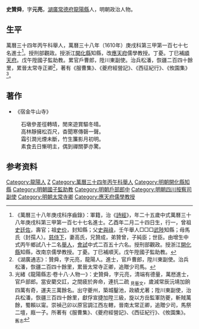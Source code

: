{{明清人物信息框
| 姓名 = 史贊舜
| 原名 =
| 圖片名稱= 
| 圖片大小 =
| 圖片說明 = 
| 最高職務 = 太常寺卿
| 國家 = 大明 
| 爵位 =
| 籍貫 = [[湖廣|湖廣]][[常德府|常德府]][[龍陽縣|龍陽縣]]
| 族裔 = 
| 旗籍 = 
| 字號 = 字元亮
| 諡號 =
| 出生日期 = 萬曆十三年二月二十四日
| 出生地點 =
| 逝世日期 = 
| 逝世地點 =
| 墓葬 =
| 配偶 = 高氏
| 親屬 = 曾祖[[史廷佐|史廷佐]]，祖[[史价|史价]]<br>父[[史與祿|史與祿]]，母馬氏（封孺人）
| 出身 =
* 萬曆三十八年庚戌科同進士出身
| 經歷 =
| 著作 =  
}}
'''史贊舜'''{{BD|1585年||？年||S}}，字'''元亮'''，[[湖廣|湖廣]][[常德府|常德府]][[龍陽縣|龍陽縣]]人，明朝政治人物。

==生平==
萬曆三十四年丙午科舉人，萬曆三十八年（1610年）庚戌科第三甲第一百七十七名進士<ref>《萬曆三十八年庚戌科序齒錄》：軍籍，治《[[詩經|詩經]]》，年二十五歲中式萬曆三十八年庚戌科第三甲第一百七十七名進士。乙酉年二月二十四日生，行一，曾祖[[史廷佐|史廷佐]]，壽官；祖[[史价|史价]]，封知縣；父[[史與祿|史與祿]]，壬午舉人□□□[[武陟|武陟]]知縣；母馬氏（封孺人）。[[慈侍下|慈侍下]]，妻高氏，兄贊成，弟贊曾，子純臣；世臣。由增生中式丙午鄉試八十二名[[舉人|舉人]]，[[會試|會試]]中式二百五十六名。授刑部觀政。授浙江[[開化縣|開化縣]]知縣，改南京儒學教授。丁憂。丁巳補順天。戊午陞國子監助教。</ref>。授刑部觀政。授浙江[[開化縣|開化縣]]知縣，改[[應天府|應天府]]儒學教授。丁憂。丁巳補[[順天府|順天府]]。戊午陞國子監助教。累官戶曹郎，陞川東副使。治兵松潘，恢疆二百四十餘里，累晉太常寺正卿<ref>《湖廣通志》：贊舜，字元亮，龍陽人。進士，官戶曹郎，陞川東副使。治兵松潘，恢疆二百四十餘里，累晉太常寺正卿，追贈少司馬。</ref>，著有《服曹集》、《夔府經營記》、《西征紀行》、《攸園集》<ref>光緒《龍陽縣志·卷十八·人物一》：史贊舜，字元亮，清端有德量，萬厯進士，官戶部郎。當安藺交訌，之間疲於奔命，連抗二疏 <sub>見藝文</sub>，歲減常辰沅靖加餉四萬有奇，運夫三萬餘名。出守夔州，築城鑿池，政績尤著；陞川東副使，治兵松潘，恢疆三百四十餘里，獻俘宣捷加陞三級，旋以方岳監軍防夔，斬賊萬餘，蜀賴以甯。崇禎己卯以原官調江西左轄，晉南太常正卿，追贈少司，馬祭二壇，廕一子。所著有《服曹集》、《夔府經營記》、《西征紀行》、《攸園集》。 <sub>舊志</sub></ref>。

==著作==
*《宿金牛山寺》
:石墩參差徑轉晴，閒來遊賞驅冬晴。
:高林靜擁松百尺，杳聞寒傳磬一聲。
:霜引澗光煙未斷，竹生簾影月初明。
:素食去日慚明主，偶到禪關夢亦驚。

== 参考资料 ==
{{reflist}}

{{萬曆三十八年庚戌科殿试金榜}}

{{Authority control}}

{{DEFAULTSORT:S}}
[[Category:龍陽人|Category:龍陽人]]
[[Category:史姓|Z]]
[[Category:萬曆三十四年丙午科舉人|Category:萬曆三十四年丙午科舉人]]
[[Category:明朝開化縣知縣|Category:明朝開化縣知縣]]
[[Category:明朝國子監助教|Category:明朝國子監助教]]
[[Category:明朝戶部郎中|Category:明朝戶部郎中]]
[[Category:明朝四川按察司副使|Category:明朝四川按察司副使]]
[[Category:明朝太常寺卿|Category:明朝太常寺卿]]
[[Category:應天府儒學教授|Category:應天府儒學教授]]